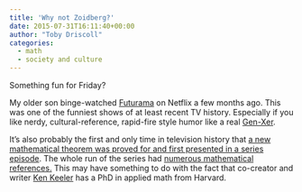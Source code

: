 ```yaml
---
title: 'Why not Zoidberg?'
date: 2015-07-31T16:11:40+00:00
author: "Toby Driscoll"
categories:
  - math
  - society and culture
---
```




  Something fun for Friday?


  My older son binge-watched [Futurama](http://www.cc.com/shows/futurama) on Netflix a few months ago. This was one of the funniest shows of at least recent TV history. Especially if you like nerdy, cultural-reference, rapid-fire style humor like a real [Gen-Xer](http://www.pewresearch.org/fact-tank/2014/06/05/generation-x-americas-neglected-middle-child/).



  It's also probably the first and only time in television history that [a new mathematical theorem was proved for and first presented in a series episode](http://theinfosphere.org/Futurama_theorem). The whole run of the series had [numerous mathematical references.](http://theinfosphere.org/List_of_mathematics_references) This may have something to do with the fact that co-creator and writer [Ken Keeler](https://en.wikipedia.org/wiki/Ken_Keeler) has a PhD in applied math from Harvard.

